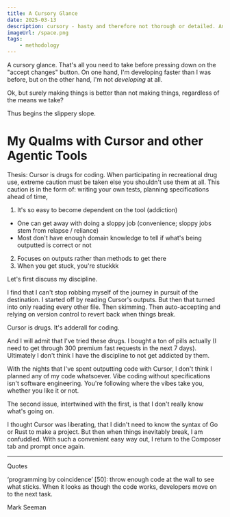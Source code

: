 ```yaml
---
title: A Cursory Glance
date: 2025-03-13
description: cursory - hasty and therefore not thorough or detailed. An informal essay.
imageUrl: /space.png
tags:
    - methodology
---
```


A cursory glance. That's all you need to take before pressing down on the "accept changes" button. On one hand, I'm developing faster than I was before, but on the other hand, I'm not _developing_ at all.

Ok, but surely making things is better than not making things, regardless of the means we take?

Thus begins the slippery slope.

# My Qualms with Cursor and other Agentic Tools

Thesis: Cursor is drugs for coding. When participating in recreational drug use, extreme caution must be taken else you shouldn't use them at all. This caution is in the form of: writing your own tests, planning specifications ahead of time,

1. It's so easy to become dependent on the tool (addiction)

-   One can get away with doing a sloppy job (convenience; sloppy jobs stem from relapse / reliance)
-   Most don't have enough domain knowledge to tell if what's being outputted is correct or not

2. Focuses on outputs rather than methods to get there
3. When you get stuck, you're stuckkk

Let's first discuss my discipline.

I find that I can't stop robbing myself of the journey in pursuit of the destination. I started off by reading Cursor's outputs. But then that turned into only reading every other file. Then skimming. Then auto-accepting and relying on version control to revert back when things break.

Cursor is drugs. It's adderall for coding.

And I will admit that I've tried these drugs. I bought a ton of pills actually (I need to get through 300 premium fast requests in the next 7 days). Ultimately I don't think I have the discipline to not get addicted by them.

With the nights that I've spent outputting code with Cursor, I don't think I planned any of my code whatsoever. Vibe coding without specifications isn't software engineering. You're following where the vibes take you, whether you like it or not.

The second issue, intertwined with the first, is that I don't really know what's going on.

I thought Cursor was liberating, that I didn't need to know the syntax of Go or Rust to make a project. But then when things inevitably break, I am confuddled. With such a convenient easy way out, I return to the Composer tab and prompt once again.

---

Quotes

‘programming by coincidence’ [50]: throw enough code at the wall to see what sticks. When it
looks as though the code works, developers move on to the next task.

Mark Seeman
